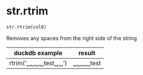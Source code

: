 # str.rtrim { #duckops.str.rtrim }

`str.rtrim(col0)`

Removes any spaces from the right side of the string

| duckdb example | result |
| -------------- | ------ |
| rtrim('␣␣␣␣test␣␣') | ␣␣␣␣test |
